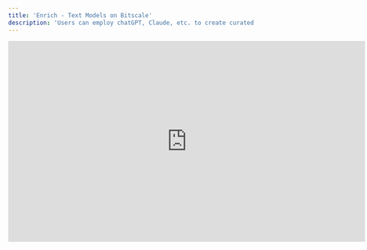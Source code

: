 ```yaml
---
title: 'Enrich - Text Models on Bitscale'
description: 'Users can employ chatGPT, Claude, etc. to create curated content for each and every one of their prospects.'
---
```


<iframe width="728" height="410" src="https://www.youtube-nocookie.com/embed/Kkgj5atep5I?si=Hb1FAwcOQphQePN0" title="YouTube video player" frameborder="0" allow="accelerometer; autoplay; clipboard-write; encrypted-media; gyroscope; picture-in-picture; web-share" referrerpolicy="strict-origin-when-cross-origin" allowfullscreen />

## **Simplify Content Creation**

Personalized communication is key to building strong connections with your prospects, but doing it at scale is a challenge. Bitscale simplifies this with integrated support for **ChatGPT** and **Claude**, enabling RevOps, SDRs, and sales teams to craft impactful, tailored content in minutes.

From hyper-personalized outreach emails to sales proposals and campaign messaging, Bitscale automates the heavy lifting, allowing you to focus on strategy and engagement.

***

## **How It Works**

### **1. Input the Right Details**

The first step is to gather and input relevant details about your prospect, such as:

* **Their Industry:** SaaS, eCommerce, or Manufacturing.

* **Their Role:** CTO, Marketing Manager, or Decision Maker.

* **Contextual Insights:** Funding news, product launches, or challenges they’re facing.

**Why This Matters:** Tailored inputs result in precise, actionable content that resonates deeply with your audience.

***

### **2. Generate High-Impact Content**

Bitscale’s built-in text models analyze your inputs and generate:

* **Personalized Outreach Emails:** Address specific pain points and goals.

* **Sales Proposals:** Showcase how your solution aligns with their needs.

* **Campaign Messaging:** Create scalable, customized messages for outreach.

**Why This Matters:** Automating content creation saves you hours while ensuring each piece of content is crafted with purpose.

***

### **3. Refine and Put It to Use**

Review the content to align with your brand’s voice or tone. Once finalized, it’s ready to be used in your outreach workflows or exported to tools like **Smartlead**, **Instantly**, or your CRM.

**Why This Matters:** Effortlessly transition from content generation to execution, maintaining quality and consistency at every step.

***

## **Key Benefits**

* **Save Time:** Automate repetitive content creation tasks.

* **Scale with Personalization:** Generate unique content for hundreds of prospects without losing relevance.

* **Enhance Engagement:** Deliver messaging that speaks directly to your audience’s needs and challenges.

***

## **Tips for Success**

* **Be Specific:** The more detailed your inputs, the more impactful the output.

* **Experiment and Test:** Refine your messaging with variations to find what resonates best.

* **Leverage Data Enrichment:** Combine text modeling with Bitscale’s enrichment tools for even more personalized content.

***

## **Get Started Today**

Begin crafting personalized content for your campaigns with ease:
👉 **\[Grid Link]** to explore templates and workflows.
**Pro Tip:** Use Bitscale’s built-in templates as a starting point to accelerate your content creation process.